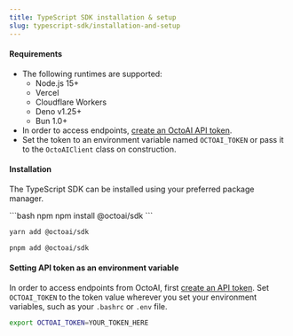 ```yaml
---
title: TypeScript SDK installation & setup
slug: typescript-sdk/installation-and-setup
---
```


#### Requirements

- The following runtimes are supported:
  - Node.js 15+
  - Vercel
  - Cloudflare Workers
  - Deno v1.25+
  - Bun 1.0+
- In order to access endpoints, [create an OctoAI API token](../getting-started/how-to-create-an-octoai-access-token.mdx).
- Set the token to an environment variable named `OCTOAI_TOKEN` or pass it to the `OctoAIClient` class on construction.

#### Installation

The TypeScript SDK can be installed using your preferred package manager.

<CodeGroup>
```bash npm
npm install @octoai/sdk
```

```bash yarn
yarn add @octoai/sdk
```

```bash pnpm
pnpm add @octoai/sdk
```

</CodeGroup>

#### Setting API token as an environment variable

In order to access endpoints from OctoAI, first [create an API token](../getting-started/how-to-create-an-octoai-access-token.mdx). Set `OCTOAI_TOKEN` to the token value wherever you set your environment variables, such as your `.bashrc` or `.env` file.

```bash bash
export OCTOAI_TOKEN=YOUR_TOKEN_HERE
```
